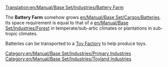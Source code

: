 [[Translation:en/Manual/Base Set/Industries/Battery Farm]]

{{en/Manual/Base Set/Industries/Industries|image=en/Manual/Base Set/Industries/BatteryFarm.png
|name=Battery Farm
|climates=[[en/Manual/Climates]]
|accepts=Nothing
|produces=[[en/Manual/Base Set/Cargos/Batteries]]
|notes=Not present in other [[en/Manual/Climates]].
}}

The '''Battery Farm''' somehow grows [[en/Manual/Base Set/Cargos/Batteries]]. Its space requirement is equal to that of a [[en/Manual/Base Set/Industries/Forest]] in temperate/sub-artic climates or plantations in sub-tropic climates.

Batteries can be transported to a [[en/Manual/Base Set/Industries/Toy Factory|Toy Factory]] to help produce toys.

{{en/Manual/Base Set/Industries/Navbox Industries}}

[[Category:en/Manual/Base Set/Industries/Primary Industries]]
[[Category:en/Manual/Base Set/Industries/Toyland Industries]]
